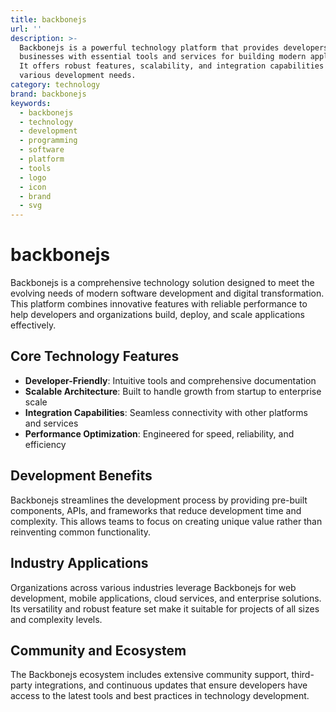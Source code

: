 ```yaml
---
title: backbonejs
url: ''
description: >-
  Backbonejs is a powerful technology platform that provides developers and
  businesses with essential tools and services for building modern applications.
  It offers robust features, scalability, and integration capabilities for
  various development needs.
category: technology
brand: backbonejs
keywords:
  - backbonejs
  - technology
  - development
  - programming
  - software
  - platform
  - tools
  - logo
  - icon
  - brand
  - svg
---
```


# backbonejs

Backbonejs is a comprehensive technology solution designed to meet the evolving needs of modern software development and digital transformation. This platform combines innovative features with reliable performance to help developers and organizations build, deploy, and scale applications effectively.

## Core Technology Features

- **Developer-Friendly**: Intuitive tools and comprehensive documentation
- **Scalable Architecture**: Built to handle growth from startup to enterprise scale
- **Integration Capabilities**: Seamless connectivity with other platforms and services
- **Performance Optimization**: Engineered for speed, reliability, and efficiency

## Development Benefits

Backbonejs streamlines the development process by providing pre-built components, APIs, and frameworks that reduce development time and complexity. This allows teams to focus on creating unique value rather than reinventing common functionality.

## Industry Applications

Organizations across various industries leverage Backbonejs for web development, mobile applications, cloud services, and enterprise solutions. Its versatility and robust feature set make it suitable for projects of all sizes and complexity levels.

## Community and Ecosystem

The Backbonejs ecosystem includes extensive community support, third-party integrations, and continuous updates that ensure developers have access to the latest tools and best practices in technology development.
